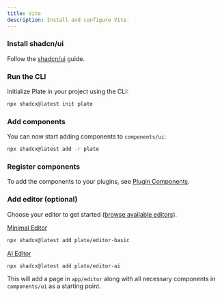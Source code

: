 ```yaml
---
title: Vite
description: Install and configure Vite.
---
```


<Steps>

### Install shadcn/ui

Follow the [shadcn/ui](https://ui.shadcn.com/docs/installation/vite) guide.

### Run the CLI

Initialize Plate in your project using the CLI:

```bash
npx shadcx@latest init plate
```

### Add components

You can now start adding components to `components/ui`:

```bash
npx shadcx@latest add -r plate
```

### Register components

To add the components to your plugins, see [Plugin Components](/docs/plugin-components#register-components).

### Add editor (optional)

Choose your editor to get started ([browse available editors](/editors)). 

[Minimal Editor](https://template.platejs.org/editor)
```bash
npx shadcx@latest add plate/editor-basic
```

[AI Editor](https://playground.platejs.org/editor)
```bash
npx shadcx@latest add plate/editor-ai
```

This will add a page in `app/editor` along with all necessary components in `components/ui` as a starting point.

</Steps>
